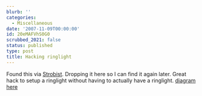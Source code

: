 ```yaml
---
blurb: ''
categories:
  - Miscellaneous
date: '2007-11-09T00:00:00'
id: 20eMAFVhS0G0
scrubbed_2021: false
status: published
type: post
title: Hacking ringlight
---
```


Found this via [Strobist](http://strobist.com). Dropping it here so
I can find it again later. Great hack to setup a ringlight without
having to actually have a ringlight.
[diagram here](http://www.flickr.com/photos/snapify/1582241882/)
